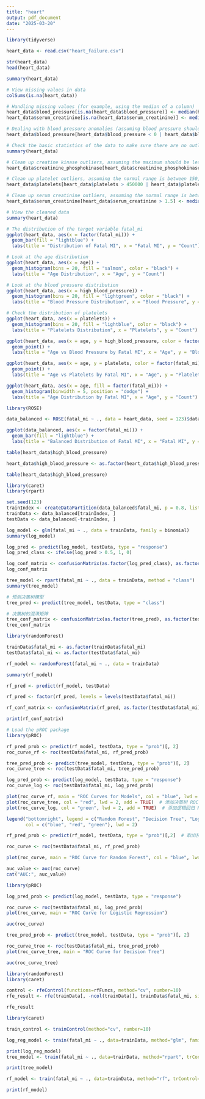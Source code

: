 ```yaml
---
title: "heart"
output: pdf_document
date: "2025-03-20"
---
```


```r

library(tidyverse)

heart_data <- read.csv("heart_failure.csv")

str(heart_data)
head(heart_data)

summary(heart_data)

```
```r
# View missing values in data
colSums(is.na(heart_data))

# Handling missing values (for example, using the median of a column)
heart_data$blood_pressure[is.na(heart_data$blood_pressure)] <- median(heart_data$blood_pressure, na.rm = TRUE)
heart_data$serum_creatinine[is.na(heart_data$serum_creatinine)] <- median(heart_data$serum_creatinine, na.rm = TRUE)

# Dealing with blood pressure anomalies (assuming blood pressure should be between 0 and 200)
heart_data$blood_pressure[heart_data$blood_pressure < 0 | heart_data$blood_pressure > 200] <- median(heart_data$blood_pressure, na.rm = TRUE)

# Check the basic statistics of the data to make sure there are no outliers
summary(heart_data)

```
```r
# Clean up creatine kinase outliers, assuming the maximum should be less than 3000
heart_data$creatinine_phosphokinase[heart_data$creatinine_phosphokinase > 3000] <- median(heart_data$creatinine_phosphokinase, na.rm = TRUE)

# Clean up platelet outliers, assuming the normal range is between 150,000 and 450,000
heart_data$platelets[heart_data$platelets > 450000 | heart_data$platelets < 150000] <- median(heart_data$platelets, na.rm = TRUE)

# Clean up serum creatinine outliers, assuming the normal range is between 0.5 and 1.5
heart_data$serum_creatinine[heart_data$serum_creatinine > 1.5] <- median(heart_data$serum_creatinine, na.rm = TRUE)

# View the cleaned data
summary(heart_data)

```


```r
# The distribution of the target variable fatal_mi
ggplot(heart_data, aes(x = factor(fatal_mi))) + 
  geom_bar(fill = "lightblue") +
  labs(title = "Distribution of Fatal MI", x = "Fatal MI", y = "Count")

```
```r
# Look at the age distribution
ggplot(heart_data, aes(x = age)) + 
  geom_histogram(bins = 20, fill = "salmon", color = "black") +
  labs(title = "Age Distribution", x = "Age", y = "Count")

# Look at the blood pressure distribution
ggplot(heart_data, aes(x = high_blood_pressure)) + 
  geom_histogram(bins = 20, fill = "lightgreen", color = "black") +
  labs(title = "Blood Pressure Distribution", x = "Blood Pressure", y = "Count")

# Check the distribution of platelets
ggplot(heart_data, aes(x = platelets)) + 
  geom_histogram(bins = 20, fill = "lightblue", color = "black") +
  labs(title = "Platelets Distribution", x = "Platelets", y = "Count")

```
```r
ggplot(heart_data, aes(x = age, y = high_blood_pressure, color = factor(fatal_mi))) +
  geom_point() +
  labs(title = "Age vs Blood Pressure by Fatal MI", x = "Age", y = "Blood Pressure")

ggplot(heart_data, aes(x = age, y = platelets, color = factor(fatal_mi))) +
  geom_point() +
  labs(title = "Age vs Platelets by Fatal MI", x = "Age", y = "Platelets")

ggplot(heart_data, aes(x = age, fill = factor(fatal_mi))) +
  geom_histogram(binwidth = 5, position = "dodge") +
  labs(title = "Age Distribution by Fatal MI", x = "Age", y = "Count")

```



```r
library(ROSE)

data_balanced <- ROSE(fatal_mi ~ ., data = heart_data, seed = 123)$data

ggplot(data_balanced, aes(x = factor(fatal_mi))) + 
  geom_bar(fill = "lightblue") +
  labs(title = "Balanced Distribution of Fatal MI", x = "Fatal MI", y = "Count")

```
```r

table(heart_data$high_blood_pressure)

heart_data$high_blood_pressure <- as.factor(heart_data$high_blood_pressure)

table(heart_data$high_blood_pressure)

```
```r
library(caret)
library(rpart)

set.seed(123)
trainIndex <- createDataPartition(data_balanced$fatal_mi, p = 0.8, list = FALSE)
trainData <- data_balanced[trainIndex, ]
testData <- data_balanced[-trainIndex, ]

log_model <- glm(fatal_mi ~ ., data = trainData, family = binomial)
summary(log_model)

log_pred <- predict(log_model, testData, type = "response")
log_pred_class <- ifelse(log_pred > 0.5, 1, 0)

log_conf_matrix <- confusionMatrix(as.factor(log_pred_class), as.factor(testData$fatal_mi))
log_conf_matrix
```
```r
tree_model <- rpart(fatal_mi ~ ., data = trainData, method = "class")
summary(tree_model)

# 预测决策树模型
tree_pred <- predict(tree_model, testData, type = "class")

# 决策树的混淆矩阵
tree_conf_matrix <- confusionMatrix(as.factor(tree_pred), as.factor(testData$fatal_mi))
tree_conf_matrix
```
```r
library(randomForest)

trainData$fatal_mi <- as.factor(trainData$fatal_mi)
testData$fatal_mi <- as.factor(testData$fatal_mi)

rf_model <- randomForest(fatal_mi ~ ., data = trainData)

summary(rf_model)

rf_pred <- predict(rf_model, testData)

rf_pred <- factor(rf_pred, levels = levels(testData$fatal_mi))

rf_conf_matrix <- confusionMatrix(rf_pred, as.factor(testData$fatal_mi))

print(rf_conf_matrix)

```


```r
# Load the pROC package
library(pROC)

rf_pred_prob <- predict(rf_model, testData, type = "prob")[, 2]
roc_curve_rf <- roc(testData$fatal_mi, rf_pred_prob)

tree_pred_prob <- predict(tree_model, testData, type = "prob")[, 2]
roc_curve_tree <- roc(testData$fatal_mi, tree_pred_prob)

log_pred_prob <- predict(log_model, testData, type = "response")
roc_curve_log <- roc(testData$fatal_mi, log_pred_prob)

plot(roc_curve_rf, main = "ROC Curves for Models", col = "blue", lwd = 2)  # 绘制随机森林 ROC 曲线
plot(roc_curve_tree, col = "red", lwd = 2, add = TRUE)  # 添加决策树 ROC 曲线
plot(roc_curve_log, col = "green", lwd = 2, add = TRUE)  # 添加逻辑回归 ROC 曲线

legend("bottomright", legend = c("Random Forest", "Decision Tree", "Logistic Regression"), 
       col = c("blue", "red", "green"), lwd = 2)

```


```r

rf_pred_prob <- predict(rf_model, testData, type = "prob")[,2]  # 取出预测为 1 类的概率

roc_curve <- roc(testData$fatal_mi, rf_pred_prob)

plot(roc_curve, main = "ROC Curve for Random Forest", col = "blue", lwd = 2)

auc_value <- auc(roc_curve)
cat("AUC:", auc_value)
```


```r
library(pROC)

log_pred_prob <- predict(log_model, testData, type = "response")

roc_curve <- roc(testData$fatal_mi, log_pred_prob)
plot(roc_curve, main = "ROC Curve for Logistic Regression")

auc(roc_curve)

```
```r
tree_pred_prob <- predict(tree_model, testData, type = "prob")[, 2]

roc_curve_tree <- roc(testData$fatal_mi, tree_pred_prob)
plot(roc_curve_tree, main = "ROC Curve for Decision Tree")

auc(roc_curve_tree)

```


```r
library(randomForest)
library(caret)

control <- rfeControl(functions=rfFuncs, method="cv", number=10)
rfe_result <- rfe(trainData[, -ncol(trainData)], trainData$fatal_mi, sizes=c(1:10), rfeControl=control)

rfe_result

```
```r
library(caret)

train_control <- trainControl(method="cv", number=10)

log_reg_model <- train(fatal_mi ~ ., data=trainData, method="glm", family="binomial", trControl=train_control)

print(log_reg_model)
tree_model <- train(fatal_mi ~ ., data=trainData, method="rpart", trControl=train_control)

print(tree_model)

rf_model <- train(fatal_mi ~ ., data=trainData, method="rf", trControl=train_control)

print(rf_model)

```




